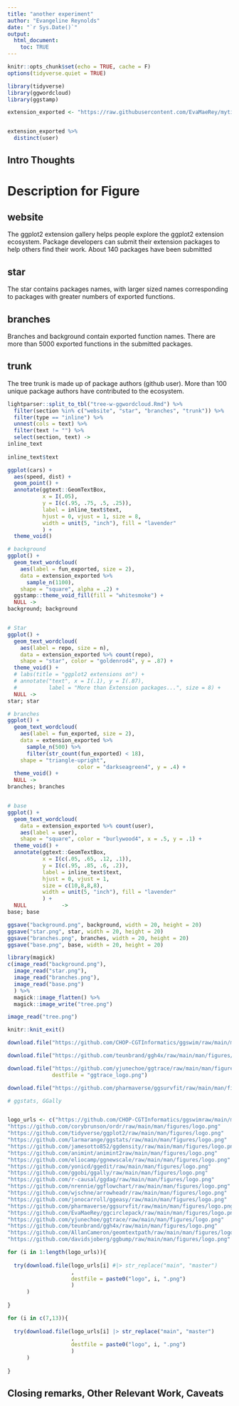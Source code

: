 ```yaml
---
title: "another experiment"
author: "Evangeline Reynolds"
date: "`r Sys.Date()`"
output: 
  html_document:
    toc: TRUE
---
```


```r
knitr::opts_chunk$set(echo = TRUE, cache = F)
options(tidyverse.quiet = TRUE)
```


```r
library(tidyverse)
library(ggwordcloud)
library(ggstamp)

extension_exported <- "https://raw.githubusercontent.com/EvaMaeRey/mytidytuesday/refs/heads/main/2024-11-19-gg-prefixes/exported_funs_exts_ggplot2_tidyverse_org.csv" |> read_csv()


extension_exported %>% 
  distinct(user)
```

## Intro Thoughts


# Description for Figure

## website


The ggplot2 extension gallery helps people explore the ggplot2 extension ecosystem.  Package developers can submit their extension packages to help others find their work.  About 140 packages have been submitted 



## star

The star contains packages names, with larger sized names corresponding to packages with greater numbers of exported functions.

## branches

Branches and background contain exported function names.  There are more than 5000 exported functions in the submitted packages. 

## trunk

The tree trunk is made up of package authors (github user). More than 100 unique package authors have contributed to the ecosystem.  




```r
lightparser::split_to_tbl("tree-w-ggwordcloud.Rmd") %>% 
  filter(section %in% c("website", "star", "branches", "trunk")) %>% 
  filter(type == "inline") %>% 
  unnest(cols = text) %>% 
  filter(text != "") %>% 
  select(section, text) ->
inline_text
  
inline_text$text
```



```r
ggplot(cars) +
  aes(speed, dist) + 
  geom_point() + 
  annotate(ggtext::GeomTextBox, 
           x = I(.05), 
           y = I(c(.95, .75, .5, .25)),
           label = inline_text$text,
           hjust = 0, vjust = 1, size = 8, 
           width = unit(5, "inch"), fill = "lavender"
           ) + 
  theme_void()
```









```r
# background
ggplot() +    
  geom_text_wordcloud(
    aes(label = fun_exported, size = 2),
    data = extension_exported %>% 
      sample_n(1100),
    shape = "square", alpha = .2) +
  ggstamp::theme_void_fill(fill = "whitesmoke") +
  NULL ->
background; background


# Star
ggplot() + 
  geom_text_wordcloud(
    aes(label = repo, size = n),
    data = extension_exported %>% count(repo),
    shape = "star", color = "goldenrod4", y = .87) +
  theme_void() +
  # labs(title = "ggplot2 extensions on") +
  # annotate("text", x = I(.1), y = I(.87),
  #          label = "More than Extension packages...", size = 8) +
  NULL ->
star; star

# branches
ggplot() +    
  geom_text_wordcloud(
    aes(label = fun_exported, size = 2),
    data = extension_exported %>% 
      sample_n(500) %>%
      filter(str_count(fun_exported) < 18),
    shape = "triangle-upright",
                      color = "darkseagreen4", y = .4) +
  theme_void() +
  NULL ->
branches; branches


# base
ggplot() +
  geom_text_wordcloud(
    data = extension_exported %>% count(user),
    aes(label = user),
    shape = "square", color = "burlywood4", x = .5, y = .1) +
  theme_void() +
  annotate(ggtext::GeomTextBox,
           x = I(c(.05, .65, .12, .1)),
           y = I(c(.95, .85, .6, .2)),
           label = inline_text$text,
           hjust = 0, vjust = 1, 
           size = c(10,8,8,8),
           width = unit(5, "inch"), fill = "lavender"
           ) +
  NULL           ->
base; base

ggsave("background.png", background, width = 20, height = 20)
ggsave("star.png", star, width = 20, height = 20)
ggsave("branches.png", branches, width = 20, height = 20)
ggsave("base.png", base, width = 20, height = 20)

```

```r
library(magick)
c(image_read("background.png"),
  image_read("star.png"),
  image_read("branches.png"),
  image_read("base.png")
  ) %>% 
  magick::image_flatten() %>% 
  magick::image_write("tree.png")

image_read("tree.png")

```


```r
knitr::knit_exit()
```





```r

download.file("https://github.com/CHOP-CGTInformatics/ggswim/raw/main/man/figures/logo.png", destfile = "ggswim_logo.png")

download.file("https://github.com/teunbrand/ggh4x/raw/main/man/figures/logo_300px.png", destfile = "ggh4x_logo.png")

download.file("https://github.com/yjunechoe/ggtrace/raw/main/man/figures/logo.png",
              destfile = "ggtrace_logo.png")

download.file("https://github.com/pharmaverse/ggsurvfit/raw/main/man/figures/logo.png", destfile = "ggsurvfit_logo.png")

# ggstats, GGally


logo_urls <- c("https://github.com/CHOP-CGTInformatics/ggswimraw/main/man/figures/logo.png",#swimlogo
"https://github.com/corybrunson/ordr/raw/main/man/figures/logo.png"         ,#
"https://github.com/tidyverse/ggplot2/raw/main/man/figures/logo.png"        ,#3
"https://github.com/larmarange/ggstats/raw/main/man/figures/logo.png"       ,#
"https://github.com/jamesotto852/ggdensity/raw/main/man/figures/logo.png"   ,#5
"https://github.com/animint/animint2raw/main/man/figures/logo.png"          ,# 
"https://github.com/eliocamp/ggnewscale/raw/main/man/figures/logo.png"      ,#7
"https://github.com/yonicd/ggedit/raw/main/man/figures/logo.png"             ,#
"https://github.com/ggobi/ggally/raw/main/man/figures/logo.png"             ,#
"https://github.com/r-causal/ggdag/raw/main/man/figures/logo.png"           ,#10
"https://github.com/nrennie/ggflowchart/raw/main/man/figures/logo.png"       ,# 
"https://github.com/wjschne/arrowheadr/raw/main/man/figures/logo.png"        ,#
"https://github.com/jonocarroll/ggeasy/raw/main/man/figures/logo.png"       ,#
"https://github.com/pharmaverse/ggsurvfit/raw/main/man/figures/logo.png"    ,#14
"https://github.com/EvaMaeRey/ggcirclepack/raw/main/man/figures/logo.png"    ,#
"https://github.com/yjunechoe/ggtrace/raw/main/man/figures/logo.png"        ,# 16
"https://github.com/teunbrand/ggh4x/raw/main/man/figures/logo.png"          ,#17
"https://github.com/AllanCameron/geomtextpath/raw/main/man/figures/logo.png",#18
"https://github.com/davidsjoberg/ggbump/raw/main/man/figures/logo.png"     )  

```


```r
for (i in 1:length(logo_urls)){
  
  try(download.file(logo_urls[i] #|> str_replace("main", "master")
                    , 
                    destfile = paste0("logo", i, ".png")
                    )
      )
  
}

for (i in c(7,13)){
  
  try(download.file(logo_urls[i] |> str_replace("main", "master")
                    , 
                    destfile = paste0("logo", i, ".png")
                    )
      )
  
}

```



## Closing remarks, Other Relevant Work, Caveats
